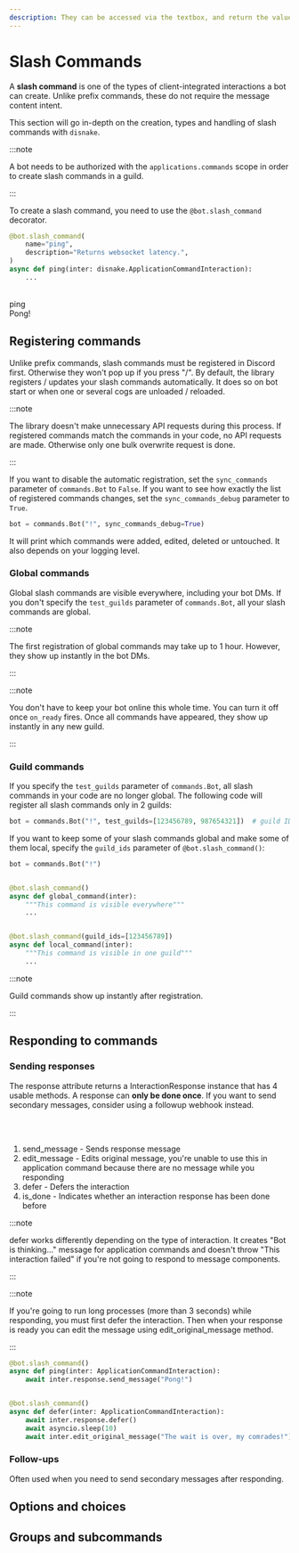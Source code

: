 ```yaml
---
description: They can be accessed via the textbox, and return the values the user submitted with the command.
---
```


# Slash Commands

A **slash command** is one of the types of client-integrated interactions a bot can create. Unlike prefix commands, these do not require the message content intent.

This section will go in-depth on the creation, types and handling of slash commands with `disnake`.

:::note

A bot needs to be authorized with the `applications.commands` scope in order to create slash commands in a guild.

:::

To create a slash command, you need to use the `@bot.slash_command` decorator.

```python
@bot.slash_command(
    name="ping",
    description="Returns websocket latency.",
)
async def ping(inter: disnake.ApplicationCommandInteraction):
    ...
```

<br />
<DiscordMessages>
	<DiscordMessage author="Disnake Bot" avatar="/public/disnake-logo.png" bot="true">
		<div slot="interactions">
			<DiscordInteraction author="AbhigyanTrips" avatar="/public/message-author.png" command="true">
				ping
			</DiscordInteraction>
		</div>
		Pong!
	</DiscordMessage>
</DiscordMessages>
<br />

## Registering commands

Unlike prefix commands, slash commands must be registered in Discord first. Otherwise they won't pop up if you press "/".
By default, the library registers / updates your slash commands automatically.
It does so on bot start or when one or several cogs are unloaded / reloaded.

:::note

The library doesn't make unnecessary API requests during this process.
If registered commands match the commands in your code, no API requests are made.
Otherwise only one bulk overwrite request is done.

:::

If you want to disable the automatic registration, set the `sync_commands` parameter of `commands.Bot` to `False`.
If you want to see how exactly the list of registered commands changes, set the `sync_commands_debug` parameter to `True`.

```python
bot = commands.Bot("!", sync_commands_debug=True)
```

It will print which commands were added, edited, deleted or untouched. It also depends on your logging level.

### Global commands

Global slash commands are visible everywhere, including your bot DMs.
If you don't specify the `test_guilds` parameter of `commands.Bot`, all your slash commands are global.

:::note

The first registration of global commands may take up to 1 hour.
However, they show up instantly in the bot DMs.

:::

:::note

You don't have to keep your bot online this whole time. You can turn it off once `on_ready` fires.
Once all commands have appeared, they show up instantly in any new guild.

:::

### Guild commands

If you specify the `test_guilds` parameter of `commands.Bot`, all slash commands in your code are no longer global.
The following code will register all slash commands only in 2 guilds:

```python
bot = commands.Bot("!", test_guilds=[123456789, 987654321])  # guild IDs
```

If you want to keep some of your slash commands global and make some of them local, specify the `guild_ids` parameter of `@bot.slash_command()`:

```python
bot = commands.Bot("!")


@bot.slash_command()
async def global_command(inter):
    """This command is visible everywhere"""
    ...


@bot.slash_command(guild_ids=[123456789])
async def local_command(inter):
    """This command is visible in one guild"""
    ...
```

:::note

Guild commands show up instantly after registration.

:::

## Responding to commands

### Sending responses

The <DocsLink reference="disnake.Interaction.response">response</DocsLink> attribute returns a <DocsLink reference="disnake.InteractionResponse">InteractionResponse</DocsLink> instance that has 4 usable methods. A response can <b>only be done once</b>. If you want to send secondary
messages, consider using a <DocsLink reference="disnake.Interaction.followup">followup</DocsLink> webhook instead.

<br />
<br />

1. <DocsLink reference="disnake.InteractionResponse.send_message">send_message</DocsLink> - Sends response message
2. <DocsLink reference="disnake.InteractionResponse.edit_message">edit_message</DocsLink> - Edits original message, you're
   unable to use this in application command because there are no message while you responding
3. <DocsLink reference="disnake.InteractionResponse.defer">defer</DocsLink> - Defers the interaction
4. <DocsLink reference="disnake.InteractionResponse.is_done">is_done</DocsLink> - Indicates whether an interaction response
   has been done before

:::note

<DocsLink reference="disnake.InteractionResponse.defer">defer</DocsLink> works differently depending on the type of interaction.
It creates "Bot is thinking..." message for application commands and doesn't throw "This interaction failed" if you're not
going to respond to message components.

:::

:::note

If you're going to run long processes (more than 3 seconds) while responding, you must first defer the interaction. Then
when your response is ready you can edit the message using <DocsLink reference="disnake.InteractionResponse.edit_original_message">edit_original_message</DocsLink> method.

:::

```python title="example.py"
@bot.slash_command()
async def ping(inter: ApplicationCommandInteraction):
    await inter.response.send_message("Pong!")


@bot.slash_command()
async def defer(inter: ApplicationCommandInteraction):
    await inter.response.defer()
    await asyncio.sleep(10)
    await inter.edit_original_message("The wait is over, my comrades!")
```

### Follow-ups

Often used when you need to send secondary messages after responding.

## Options and choices

## Groups and subcommands
